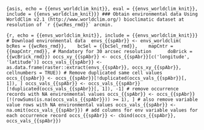 ```{asis, echo = {{envs_worldclim_knit}}, eval = {{envs_worldclim_knit}}, include = {{envs_worldclim_knit}}}
### Obtain environmental data
Using WorldClim v2.1 (http://www.worldclim.org/) bioclimatic dataset at resolution of `r {{wcRes_rmd}}` arcmin.
```

```{r, echo = {{envs_worldclim_knit}}, include = {{envs_worldclim_knit}}}
# Download environmental data 
envs_{{spAbr}} <- envs_worldclim(
  bcRes = {{wcRes_rmd}}, 
  bcSel = {{bcSel_rmd}}, 
  mapCntr = {{mapCntr_rmd}}, # Mandatory for 30 arcsec resolution   
  doBrick = {{wcBrick_rmd}})
occs_xy_{{spAbr}} <- occs_{{spAbr}}[c('longitude', 'latitude')]
occs_vals_{{spAbr}} <- as.data.frame(raster::extract(envs_{{spAbr}}, occs_xy_{{spAbr}}, cellnumbers = TRUE))
# Remove duplicated same cell values
occs_{{spAbr}} <- occs_{{spAbr}}[!duplicated(occs_vals_{{spAbr}}[, 1]), ]
occs_vals_{{spAbr}} <- occs_vals_{{spAbr}}[!duplicated(occs_vals_{{spAbr}}[, 1]), -1]
# remove occurrence records with NA environmental values
occs_{{spAbr}} <- occs_{{spAbr}}[!(rowSums(is.na(occs_vals_{{spAbr}})) >= 1), ]
# also remove variable value rows with NA environmental values
occs_vals_{{spAbr}} <- na.omit(occs_vals_{{spAbr}})
# add columns for env variable values for each occurrence record
occs_{{spAbr}} <- cbind(occs_{{spAbr}}, occs_vals_{{spAbr}})
```
